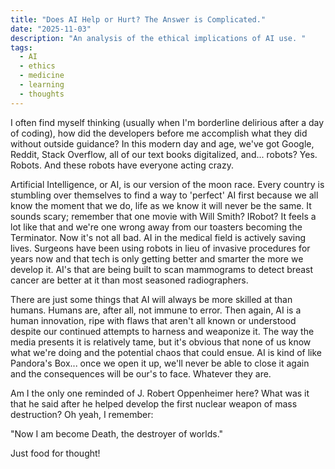 ```yaml
---
title: "Does AI Help or Hurt? The Answer is Complicated."
date: "2025-11-03"
description: "An analysis of the ethical implications of AI use. "
tags:
  - AI
  - ethics
  - medicine
  - learning
  - thoughts
---
```


I often find myself thinking (usually when I'm borderline delirious after a day of coding), how did the developers before me accomplish what they did without outside guidance? In this modern day and age, we've got Google, Reddit, Stack Overflow, all of our text books digitalized, and... robots? Yes. Robots. And these robots have everyone acting crazy.

Artificial Intelligence, or AI, is our version of the moon race. Every country is stumbling over themselves to find a way to 'perfect' AI first because we all know the moment that we do, life as we know it will never be the same. It sounds scary; remember that one movie with Will Smith? IRobot? It feels a lot like that and we're one wrong away from our toasters becoming the Terminator. Now it's not all bad. AI in the medical field is actively saving lives. Surgeons have been using robots in lieu of invasive procedures for years now and that tech is only getting better and smarter the more we develop it. AI's that are being built to scan mammograms to detect breast cancer are better at it than most seasoned radiographers.

There are just some things that AI will always be more skilled at than humans. Humans are, after all, not immune to error. Then again, AI is a human innovation, ripe with flaws that aren't all known or understood despite our continued attempts to harness and weaponize it. The way the media presents it is relatively tame, but it's obvious that none of us know what we're doing and the potential chaos that could ensue. AI is kind of like Pandora's Box... once we open it up, we'll never be able to close it again and the consequences will be our's to face. Whatever they are.

Am I the only one reminded of J. Robert Oppenheimer here? What was it that he said after he helped develop the first nuclear weapon of mass destruction? Oh yeah, I remember:

"Now I am become Death, the destroyer of worlds."

Just food for thought!
